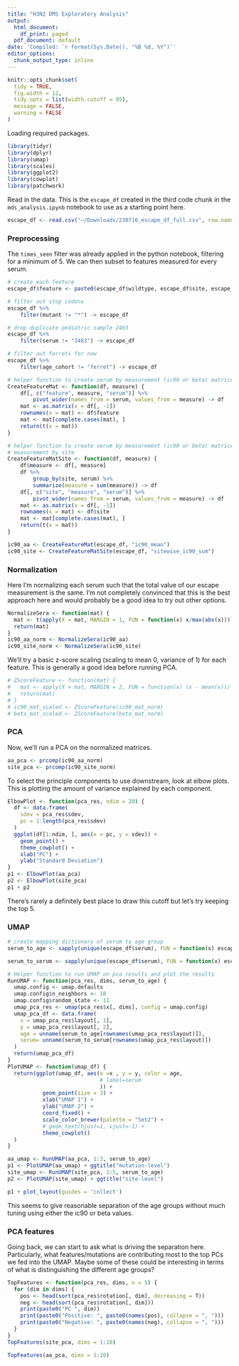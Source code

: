 ```yaml
---
title: "H3N2 DMS Exploratory Analysis"
output:
  html_document:
    df_print: paged
  pdf_document: default
date: 'Compiled: `r format(Sys.Date(), "%B %d, %Y")`'
editor_options:
  chunk_output_type: inline
---
```


```r
knitr::opts_chunk$set(
  tidy = TRUE,
  fig.width = 12,
  tidy.opts = list(width.cutoff = 95),
  message = FALSE,
  warning = FALSE
)
```

Loading required packages.

```r
library(tidyr)
library(dplyr)
library(umap)
library(scales)
library(ggplot2)
library(cowplot)
library(patchwork)
```

Read in the data. This is the `escape_df` created in the third code chunk in the `mds_analysis.ipynb` notebook to use as a starting point here. 

```r
escape_df <- read.csv("~/Downloads/230716_escape_df_full.csv", row.names = 1)
```

### Preprocessing

The `times_seen` filter was already applied in the python notebook, filtering for a minimum of 5. We can then subset to features measured for every serum. 

```r
# create each feature
escape_df$feature <- paste0(escape_df$wildtype, escape_df$site, escape_df$mutant)

# filter out stop codons
escape_df %>%
    filter(mutant != "*") -> escape_df

# drop duplicate pediatric sample 2463
escape_df %>%
    filter(serum != "2463") -> escape_df

# filter out ferrets for now
escape_df %>%
    filter(age_cohort != "ferret") -> escape_df

# helper function to create serum by measurement (ic90 or beta) matrices
CreateFeatureMat <- function(df, measure) {
    df[, c("feature", measure, "serum")] %>%
        pivot_wider(names_from = serum, values_from = measure) -> df
    mat <- as.matrix(x = df[, -1])
    rownames(x = mat) <- df$feature
    mat <- mat[complete.cases(mat), ]
    return(t(x = mat))
}

# helper function to create serum by measurement (ic90 or beta) matrices, aggregate
# measurement by site
CreateFeatureMatSite <- function(df, measure) {
    df$measure <- df[, measure]
    df %>%
        group_by(site, serum) %>%
        summarize(measure = sum(measure)) -> df
    df[, c("site", "measure", "serum")] %>%
        pivot_wider(names_from = serum, values_from = measure) -> df
    mat <- as.matrix(x = df[, -1])
    rownames(x = mat) <- df$site
    mat <- mat[complete.cases(mat), ]
    return(t(x = mat))
}

ic90_aa <- CreateFeatureMat(escape_df, "ic90_mean")
ic90_site <- CreateFeatureMatSite(escape_df, "sitewise_ic90_sum")
```


### Normalization

Here I'm normalizing each serum such that the total value of our escape measurement is the same. I'm not completely convinced that this is the best approach here and would probably be a good idea to try out other options. 

```r
NormalizeSera <- function(mat) {
  mat <- t(apply(X = mat, MARGIN = 1, FUN = function(x) x/max(abs(x))))
  return(mat)
}
ic90_aa_norm <- NormalizeSera(ic90_aa)
ic90_site_norm <- NormalizeSera(ic90_site)
```


We'll try a basic z-score scaling (scaling to mean 0, variance of 1) for each feature. This is generally a good idea before running PCA.

```r
# ZScoreFeature <- function(mat) {
#   mat <- apply(X = mat, MARGIN = 2, FUN = function(x) (x - mean(x))/ sd(x))
#   return(mat)
# }
# ic90_mat_scaled <- ZScoreFeature(ic90_mat_norm)
# beta_mat_scaled <- ZScoreFeature(beta_mat_norm)
```

### PCA
Now, we'll run a PCA on the normalized matrices.

```r
aa_pca <- prcomp(ic90_aa_norm)
site_pca <- prcomp(ic90_site_norm)
```

To select the principle components to use downstream, look at elbow plots. This is plotting the amount of variance explained by each component.

```r
ElbowPlot <- function(pca_res, ndim = 20) {
  df <- data.frame(
    sdev = pca_res$sdev, 
    pc = 1:length(pca_res$sdev)
  )
  ggplot(df[1:ndim, ], aes(x = pc, y = sdev)) + 
    geom_point() + 
    theme_cowplot() +
    xlab("PC") + 
    ylab("Standard Deviation")
}
p1 <- ElbowPlot(aa_pca)
p2 <- ElbowPlot(site_pca)
p1 + p2
```

There's rarely a definitely best place to draw this cutoff but let's try keeping the top 5. 

### UMAP

```r
# create mapping dictionary of serum to age group
serum_to_age <- sapply(unique(escape_df$serum), FUN = function(x) escape_df[escape_df$serum == x, "age_cohort"][1])

serum_to_serum <- sapply(unique(escape_df$serum), FUN = function(x) escape_df[escape_df$serum == x, "serum"][1])

# Helper function to run UMAP on pca results and plot the results
RunUMAP <- function(pca_res, dims, serum_to_age) {
  umap.config <- umap.defaults
  umap.config$n_neighbors <- 10
  umap.config$random_state <- 11
  umap_pca_res <- umap(pca_res$x[, dims], config = umap.config)
  umap_pca_df <- data.frame(
    x = umap_pca_res$layout[, 1],
    y = umap_pca_res$layout[, 2],
    age = unname(serum_to_age[rownames(umap_pca_res$layout)]),
    serum= unname(serum_to_serum[rownames(umap_pca_res$layout)])
  )
  return(umap_pca_df)
}
PlotUMAP <- function(umap_df) {
  return(ggplot(umap_df, aes(x =x , y = y, color = age, 
                             # label=serum
                             )) + 
           geom_point(size = 3) + 
           xlab("UMAP 1") +
           ylab("UMAP 2") +
           coord_fixed() +
           scale_color_brewer(palette = "Set2") +
           # geom_text(hjust=1, vjust=-1) +
           theme_cowplot()
  )
}

aa_umap <- RunUMAP(aa_pca, 1:3, serum_to_age)
p1 <- PlotUMAP(aa_umap) + ggtitle("mutation-level")
site_umap <- RunUMAP(site_pca, 1:5, serum_to_age)
p2 <- PlotUMAP(site_umap) + ggtitle("site-level")

p1 + plot_layout(guides = 'collect')
```

This seems to give reasonable separation of the age groups without much tuning using either the ic90 or beta values. 

### PCA features

Going back, we can start to ask what is driving the separation here. Particularly, what features/mutations are contributing most to the top PCs we fed into the UMAP. Maybe some of these could be interesting in terms of what is distinguishing the different age groups?

```r
TopFeatures <- function(pca_res, dims, n = 5) {
  for (dim in dims) {
    pos <- head(sort(pca_res$rotation[, dim], decreasing = T))
    neg <- head(sort(pca_res$rotation[, dim]))
    print(paste0("PC ", dim))
    print(paste0("Positive: ", paste0(names(pos), collapse = ", ")))
    print(paste0("Negative: ", paste0(names(neg), collapse = ", ")))
  }
}
TopFeatures(site_pca, dims = 1:10)
```

```r
TopFeatures(aa_pca, dims = 1:10)
```



